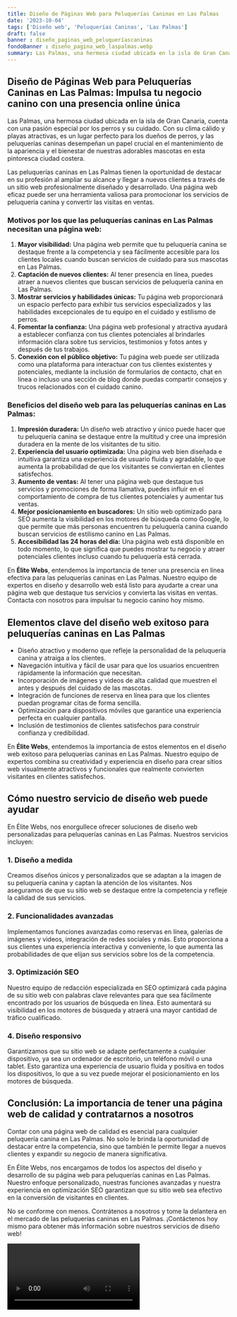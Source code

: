 ```yaml
---
title: Diseño de Páginas Web para Peluquerías Caninas en Las Palmas
date: '2023-10-04'
tags: ['Diseño web', 'Peluquerías Caninas', 'Las Palmas']
draft: false
banner : diseño_paginas_web_peluqueríascaninas
fondoBanner : diseño_pagina_web_laspalmas.webp
summary: Las Palmas, una hermosa ciudad ubicada en la isla de Gran Canaria, cuenta con una pasión especial por los perros y su cuidado. Con su clima cálido y playas atractivas, es un lugar perfecto para los dueños de perros, y las peluquerías caninas desempeñan un papel crucial en el mantenimiento de la apariencia y el bienestar de nuestras adorables mascotas en esta pintoresca ciudad costera.
---
```


## Diseño de Páginas Web para Peluquerías Caninas en Las Palmas: Impulsa tu negocio canino con una presencia online única 

Las Palmas, una hermosa ciudad ubicada en la isla de Gran Canaria, cuenta con una pasión especial por los perros y su cuidado. Con su clima cálido y playas atractivas, es un lugar perfecto para los dueños de perros, y las peluquerías caninas desempeñan un papel crucial en el mantenimiento de la apariencia y el bienestar de nuestras adorables mascotas en esta pintoresca ciudad costera.

Las peluquerías caninas en Las Palmas tienen la oportunidad de destacar en su profesión al ampliar su alcance y llegar a nuevos clientes a través de un sitio web profesionalmente diseñado y desarrollado. Una página web eficaz puede ser una herramienta valiosa para promocionar los servicios de peluquería canina y convertir las visitas en ventas.

### Motivos por los que las peluquerías caninas en Las Palmas necesitan una página web:

1. **Mayor visibilidad:** Una página web permite que tu peluquería canina se destaque frente a la competencia y sea fácilmente accesible para los clientes locales cuando buscan servicios de cuidado para sus mascotas en Las Palmas.
2. **Captación de nuevos clientes:** Al tener presencia en línea, puedes atraer a nuevos clientes que buscan servicios de peluquería canina en Las Palmas. 
3. **Mostrar servicios y habilidades únicas:** Tu página web proporcionará un espacio perfecto para exhibir tus servicios especializados y las habilidades excepcionales de tu equipo en el cuidado y estilismo de perros.
4. **Fomentar la confianza:** Una página web profesional y atractiva ayudará a establecer confianza con tus clientes potenciales al brindarles información clara sobre tus servicios, testimonios y fotos antes y después de tus trabajos.
5. **Conexión con el público objetivo:** Tu página web puede ser utilizada como una plataforma para interactuar con tus clientes existentes y potenciales, mediante la inclusión de formularios de contacto, chat en línea o incluso una sección de blog donde puedas compartir consejos y trucos relacionados con el cuidado canino.

### Beneficios del diseño web para las peluquerías caninas en Las Palmas:

1. **Impresión duradera:** Un diseño web atractivo y único puede hacer que tu peluquería canina se destaque entre la multitud y cree una impresión duradera en la mente de los visitantes de tu sitio. 
2. **Experiencia del usuario optimizada:** Una página web bien diseñada e intuitiva garantiza una experiencia de usuario fluida y agradable, lo que aumenta la probabilidad de que los visitantes se conviertan en clientes satisfechos.
3. **Aumento de ventas:** Al tener una página web que destaque tus servicios y promociones de forma llamativa, puedes influir en el comportamiento de compra de tus clientes potenciales y aumentar tus ventas.
4. **Mejor posicionamiento en buscadores:** Un sitio web optimizado para SEO aumenta la visibilidad en los motores de búsqueda como Google, lo que permite que más personas encuentren tu peluquería canina cuando buscan servicios de estilismo canino en Las Palmas.
5. **Accesibilidad las 24 horas del día:** Una página web está disponible en todo momento, lo que significa que puedes mostrar tu negocio y atraer potenciales clientes incluso cuando tu peluquería está cerrada.

En **Élite Webs**, entendemos la importancia de tener una presencia en línea efectiva para las peluquerías caninas en Las Palmas. Nuestro equipo de expertos en diseño y desarrollo web está listo para ayudarte a crear una página web que destaque tus servicios y convierta las visitas en ventas. Contacta con nosotros para impulsar tu negocio canino hoy mismo.

<GifSeo />

<Cta />

## Elementos clave del diseño web exitoso para peluquerías caninas en Las Palmas

- Diseño atractivo y moderno que refleje la personalidad de la peluquería canina y atraiga a los clientes.
- Navegación intuitiva y fácil de usar para que los usuarios encuentren rápidamente la información que necesitan.
- Incorporación de imágenes y videos de alta calidad que muestren el antes y después del cuidado de las mascotas.
- Integración de funciones de reserva en línea para que los clientes puedan programar citas de forma sencilla.
- Optimización para dispositivos móviles que garantice una experiencia perfecta en cualquier pantalla.
- Inclusión de testimonios de clientes satisfechos para construir confianza y credibilidad.

En **Élite Webs**, entendemos la importancia de estos elementos en el diseño web exitoso para peluquerías caninas en Las Palmas. Nuestro equipo de expertos combina su creatividad y experiencia en diseño para crear sitios web visualmente atractivos y funcionales que realmente convierten visitantes en clientes satisfechos.

## Cómo nuestro servicio de diseño web puede ayudar

En Élite Webs, nos enorgullece ofrecer soluciones de diseño web personalizadas para peluquerías caninas en Las Palmas. Nuestros servicios incluyen:

### 1. Diseño a medida
Creamos diseños únicos y personalizados que se adaptan a la imagen de su peluquería canina y captan la atención de los visitantes. Nos aseguramos de que su sitio web se destaque entre la competencia y refleje la calidad de sus servicios.

### 2. Funcionalidades avanzadas
Implementamos funciones avanzadas como reservas en línea, galerías de imágenes y videos, integración de redes sociales y más. Esto proporciona a sus clientes una experiencia interactiva y conveniente, lo que aumenta las probabilidades de que elijan sus servicios sobre los de la competencia.

### 3. Optimización SEO
Nuestro equipo de redacción especializada en SEO optimizará cada página de su sitio web con palabras clave relevantes para que sea fácilmente encontrado por los usuarios de búsqueda en línea. Esto aumentará su visibilidad en los motores de búsqueda y atraerá una mayor cantidad de tráfico cualificado.

### 4. Diseño responsivo
Garantizamos que su sitio web se adapte perfectamente a cualquier dispositivo, ya sea un ordenador de escritorio, un teléfono móvil o una tablet. Esto garantiza una experiencia de usuario fluida y positiva en todos los dispositivos, lo que a su vez puede mejorar el posicionamiento en los motores de búsqueda.

## Conclusión: La importancia de tener una página web de calidad y contratarnos a nosotros

Contar con una página web de calidad es esencial para cualquier peluquería canina en Las Palmas. No solo le brinda la oportunidad de destacar entre la competencia, sino que también le permite llegar a nuevos clientes y expandir su negocio de manera significativa.

En Élite Webs, nos encargamos de todos los aspectos del diseño y desarrollo de su página web para peluquerías caninas en Las Palmas. Nuestro enfoque personalizado, nuestras funciones avanzadas y nuestra experiencia en optimización SEO garantizan que su sitio web sea efectivo en la conversión de visitantes en clientes.

No se conforme con menos. Contrátenos a nosotros y tome la delantera en el mercado de las peluquerías caninas en Las Palmas. ¡Contáctenos hoy mismo para obtener más información sobre nuestros servicios de diseño web!

<Video />

<CtaBot job='Peluquerías Caninas' city='Las Palmas'/>

<Gmaps query='Las Palmas+españa+maps' />